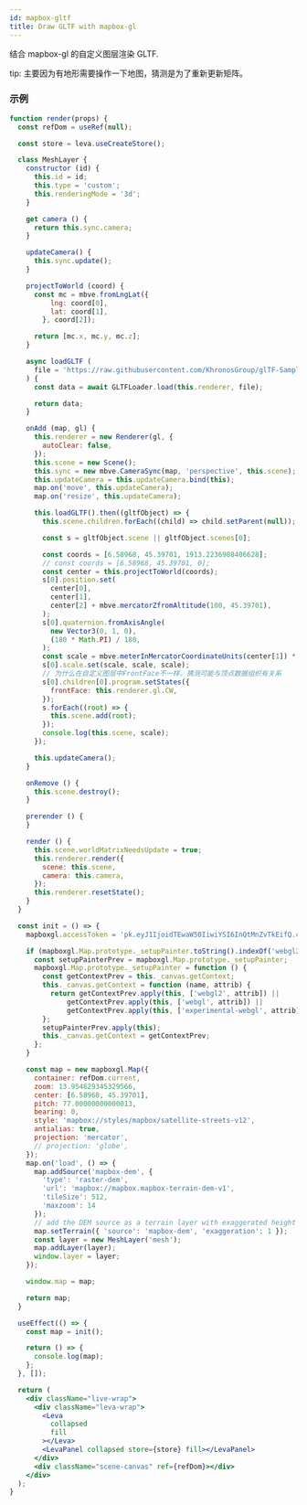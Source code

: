 ```yaml
---
id: mapbox-gltf
title: Draw GLTF with mapbox-gl
---
```


结合 mapbox-gl 的自定义图层渲染 GLTF.

tip: 主要因为有地形需要操作一下地图，猜测是为了重新更新矩阵。

### 示例

```jsx live
function render(props) {
  const refDom = useRef(null);

  const store = leva.useCreateStore();

  class MeshLayer {
    constructor (id) {
      this.id = id;
      this.type = 'custom';
      this.renderingMode = '3d';
    }

    get camera () {
      return this.sync.camera;
    }

    updateCamera() {
      this.sync.update();
    }

    projectToWorld (coord) {
      const mc = mbve.fromLngLat({
          lng: coord[0],
          lat: coord[1],
        }, coord[2]);

      return [mc.x, mc.y, mc.z];
    }

    async loadGLTF (
      file = 'https://raw.githubusercontent.com/KhronosGroup/glTF-Sample-Models/master/2.0/DamagedHelmet/glTF-Binary/DamagedHelmet.glb',
    ) {
      const data = await GLTFLoader.load(this.renderer, file);

      return data;
    }

    onAdd (map, gl) {
      this.renderer = new Renderer(gl, {
        autoClear: false,
      });
      this.scene = new Scene();
      this.sync = new mbve.CameraSync(map, 'perspective', this.scene);
      this.updateCamera = this.updateCamera.bind(this);
      map.on('move', this.updateCamera);
      map.on('resize', this.updateCamera);

      this.loadGLTF().then((gltfObject) => {
        this.scene.children.forEach((child) => child.setParent(null));

        const s = gltfObject.scene || gltfObject.scenes[0];

        const coords = [6.58968, 45.39701, 1913.2236908406628];
        // const coords = [6.58968, 45.39701, 0];
        const center = this.projectToWorld(coords);
        s[0].position.set(
          center[0],
          center[1],
          center[2] + mbve.mercatorZfromAltitude(100, 45.39701),
        );
        s[0].quaternion.fromAxisAngle(
          new Vector3(0, 1, 0),
          (180 * Math.PI) / 180,
        );
        const scale = mbve.meterInMercatorCoordinateUnits(center[1]) * 100;
        s[0].scale.set(scale, scale, scale);
        // 为什么在自定义图层中FrontFace不一样，猜测可能与顶点数据组织有关系
        s[0].children[0].program.setStates({
          frontFace: this.renderer.gl.CW,
        });
        s.forEach((root) => {
          this.scene.add(root);
        });
        console.log(this.scene, scale);
      });

      this.updateCamera();
    }

    onRemove () {
      this.scene.destroy();
    }

    prerender () {
    }

    render () {
      this.scene.worldMatrixNeedsUpdate = true;
      this.renderer.render({
        scene: this.scene,
        camera: this.camera,
      });
      this.renderer.resetState();
    }
  }

  const init = () => {
    mapboxgl.accessToken = 'pk.eyJ1IjoidTEwaW50IiwiYSI6InQtMnZvTkEifQ.c8mhXquPE7_xoB3P4Ag8cA';

    if (mapboxgl.Map.prototype._setupPainter.toString().indexOf('webgl2') === -1) {
      const setupPainterPrev = mapboxgl.Map.prototype._setupPainter;
      mapboxgl.Map.prototype._setupPainter = function () {
        const getContextPrev = this._canvas.getContext;
        this._canvas.getContext = function (name, attrib) {
          return getContextPrev.apply(this, ['webgl2', attrib]) ||
              getContextPrev.apply(this, ['webgl', attrib]) ||
              getContextPrev.apply(this, ['experimental-webgl', attrib]);
        };
        setupPainterPrev.apply(this);
        this._canvas.getContext = getContextPrev;
      };
    }

    const map = new mapboxgl.Map({
      container: refDom.current,
      zoom: 13.954629345329566,
      center: [6.58968, 45.39701],
      pitch: 77.00000000000013,
      bearing: 0,
      style: 'mapbox://styles/mapbox/satellite-streets-v12',
      antialias: true,
      projection: 'mercator',
      // projection: 'globe',
    });
    map.on('load', () => {
      map.addSource('mapbox-dem', {
        'type': 'raster-dem',
        'url': 'mapbox://mapbox.mapbox-terrain-dem-v1',
        'tileSize': 512,
        'maxzoom': 14
      });
      // add the DEM source as a terrain layer with exaggerated height
      map.setTerrain({ 'source': 'mapbox-dem', 'exaggeration': 1 });
      const layer = new MeshLayer('mesh');
      map.addLayer(layer);
      window.layer = layer;
    });

    window.map = map;

    return map;
  }

  useEffect(() => {
    const map = init();

    return () => {
      console.log(map);
    };
  }, []);

  return (
    <div className="live-wrap">
      <div className="leva-wrap">
        <Leva
          collapsed
          fill
        ></Leva>
        <LevaPanel collapsed store={store} fill></LevaPanel>
      </div>
      <div className="scene-canvas" ref={refDom}></div>
    </div>
  );
}
```
